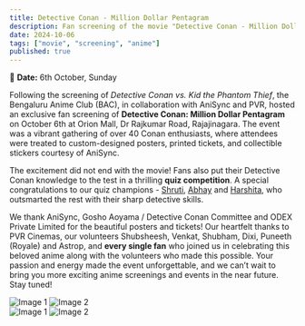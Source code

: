 ```yaml
---
title: Detective Conan - Million Dollar Pentagram
description: Fan screening of the movie "Detective Conan - Million Dollar Pentagram"
date: 2024-10-06
tags: ["movie", "screening", "anime"]
published: true
---
```


📅 **Date:** 6th October, Sunday

Following the screening of *Detective Conan vs. Kid the Phantom Thief*, the Bengaluru Anime Club (BAC), in collaboration with AniSync and PVR, hosted an exclusive fan screening of **Detective Conan: Million Dollar Pentagram** on October 6th at Orion Mall, Dr Rajkumar Road, Rajajinagara. The event was a vibrant gathering of over 40 Conan enthusiasts, where attendees were treated to custom-designed posters, printed tickets, and collectible stickers courtesy of AniSync.

The excitement did not end with the movie! Fans also put their Detective Conan knowledge to the test in a thrilling **quiz competition**. A special congratulations to our quiz champions - [Shruti](https://www.instagram.com/introverted_blue_turtle), [Abhay](https://www.instagram.com/abhay_kumar4) and [Harshita](https://www.instagram.com/shawol_ridsi), who outsmarted the rest with their sharp detective skills.

We thank AniSync, Gosho Aoyama / Detective Conan Committee and ODEX Private Limited for the beautiful posters and tickets! Our heartfelt thanks to PVR Cinemas, our volunteers Shubsheesh, Venkat, Shubham, Dixi, Puneeth (Royale) and Astrop, and **every single fan** who joined us in celebrating this beloved anime along with the volunteers who made this possible. Your passion and energy made the event unforgettable, and we can’t wait to bring you more exciting anime screenings and events in the near future. Stay tuned!

<div style={{ display: 'grid', gridTemplateColumns: '1fr 1fr', gap: '20px', marginBottom: '-40px' }}>
  <img src="/images/archive/conan/2.jpg" alt="Image 1" />
  <img src="/images/archive/conan/1.jpg" alt="Image 2" />
</div>

<div style={{ display: 'grid', gridTemplateColumns: '1fr 1fr', gap: '20px', marginBottom: '-40px' }}>
  <img src="/images/archive/conan/3.jpg" alt="Image 1" />
  <img src="/images/archive/conan/4.jpg" alt="Image 2" />
</div>
